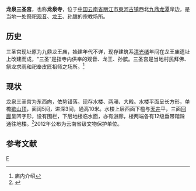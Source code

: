{{coord|26|55|40.9|N|100|12|9.48|E|region:CN_type:landmark|display=title}}
{{Otheruses|龙泉寺|other=同名或類似名的其它條目描述}}
{{文物保护单位
| 级别 = 省级
| 省区市 = 云南省
| 名称 = 龙泉三圣宫
| 图片 = [[File:Longquan_Temple_in_Shuhe_Town_10_2017-09.jpg|280px]]
| 编号 = 7-64
| 分类 = 古建筑
| 时代 = [[清朝|清]]
| 所在 = [[丽江市|丽江市]][[古城区|古城区]]
| 登录 = 2012年公布
| 备注 ={{maplink|frame=yes|plain=yes|type=point|frame-lat=26.9280278|frame-long=100.202633|zoom=14|coord={{coord|26.9280278|100.202633}}}}
}}
'''龙泉三圣宫'''，也称'''龙泉寺'''，位于[[中国|中国]][[云南省|云南省]][[丽江市|丽江市]][[束河|束河古镇]]西北[[九鼎龙潭|九鼎龙潭]]岸边，是当地一处祭祀[[观音|观音]]、[[龙王|龙王]]、[[孙膑|孙膑]]的宗教场所。
==历史==
三圣宫现址原为九鼎龙王庙，始建年代不详，现存建筑系[[清朝|清]][[光绪|光绪]]年间在龙王庙遗址上改建而成，“三圣”是指寺内供奉的观音、龙王、孙膑。三圣宫是当地村民拜佛、祭龙求雨和祀奉皮匠祖师之场所。<ref>庙内介绍</ref>
==现状==
龙泉三圣宫为东西向，依势错落。现存水楼、两厢、大殿。水楼平面呈长方形，单檐[[歇山顶|歇山顶]]，面阔5间，进深3间，通高10米。水楼上层西面下槛与[[天井|天井]]平，三面[[回廊|回廊]]呈凹字形，设有围栏，下层地楼临水面，亦有游廊，楼两端各有12级垂带踏跺通往地楼。<ref>{{cite book |editor=丽江纳西族自治县志编纂委员会 |title=《丽江纳西族自治县志》 |date=2001年3月 |publisher=云南人民出版社 |location=昆明 |isbn=7-222-03048-4/Z-373 |page=818 |url=http://dfz.yn.gov.cn/record/pdf?id=new100115|ignore-isbn-error=true}}</ref>2012年公布为云南省级文物保护单位。

==参考文献==
{{reflist}}
[[Category:古城区|F]]